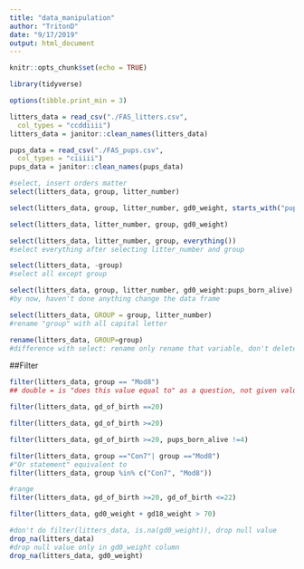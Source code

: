 ```yaml
---
title: "data_manipulation"
author: "TritonD"
date: "9/17/2019"
output: html_document
---
```


```r
knitr::opts_chunk$set(echo = TRUE)
```

```r
library(tidyverse)
```

```r
options(tibble.print_min = 3)

litters_data = read_csv("./FAS_litters.csv",
  col_types = "ccddiiii")
litters_data = janitor::clean_names(litters_data)

pups_data = read_csv("./FAS_pups.csv",
  col_types = "ciiiii")
pups_data = janitor::clean_names(pups_data)

```

```r
#select, insert orders matter
select(litters_data, group, litter_number)

select(litters_data, group, litter_number, gd0_weight, starts_with("pups"))

select(litters_data, litter_number, group, gd0_weight)

select(litters_data, litter_number, group, everything())
#select everything after selecting litter_number and group

select(litters_data, -group)
#select all except group

select(litters_data, group, litter_number, gd0_weight:pups_born_alive)
#by now, haven't done anything change the data frame

select(litters_data, GROUP = group, litter_number)
#rename "group" with all capital letter

rename(litters_data, GROUP=group)
#difference with select: rename only rename that variable, don't delete other
```


##Filter
```r
filter(litters_data, group == "Mod8")
## double = is "does this value equal to" as a question, not given value

filter(litters_data, gd_of_birth ==20)

filter(litters_data, gd_of_birth >=20)

filter(litters_data, gd_of_birth >=20, pups_born_alive !=4)

filter(litters_data, group =="Con7"| group =="Mod8")
#"Or statement" equivalent to
filter(litters_data, group %in% c("Con7", "Mod8"))

#range
filter(litters_data, gd_of_birth >=20, gd_of_birth <=22)

filter(litters_data, gd0_weight + gd18_weight > 70)

#don't do filter(litters_data, is.na(gd0_weight)), drop null value
drop_na(litters_data)
#drop null value only in gd0_weight column
drop_na(litters_data, gd0_weight)
```




